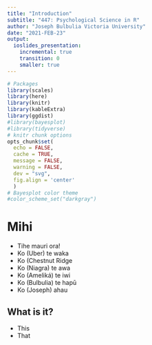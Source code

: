 ```yaml
---
title: "Introduction"
subtitle: "447: Psychological Science in R"
author: "Joseph Bulbulia Victoria University"
date: "2021-FEB-23"
output: 
  ioslides_presentation:
    incremental: true
    transition: 0
    smaller: true
---
```


```r
# Packages
library(scales)
library(here)
library(knitr)
library(kableExtra)
library(ggdist)
#library(bayesplot)
#library(tidyverse)
# knitr chunk options
opts_chunk$set(
  echo = FALSE, 
  cache = TRUE,
  message = FALSE,
  warning = FALSE,
  dev = "svg",
  fig.align = 'center'
  )
# Bayesplot color theme
#color_scheme_set("darkgray")
```

# Mihi
- Tihe mauri ora! 	  
- Ko (Uber) te waka	
- Ko (Chestnut Ridge
- Ko (Niagra) te awa 	 	
- Ko (Ameliká) te iwi 		
- Ko (Bulbulia) te hapū 	
- Ko (Joseph) ahau

 
## What is it? {.build}
 - This 
 - That
 



